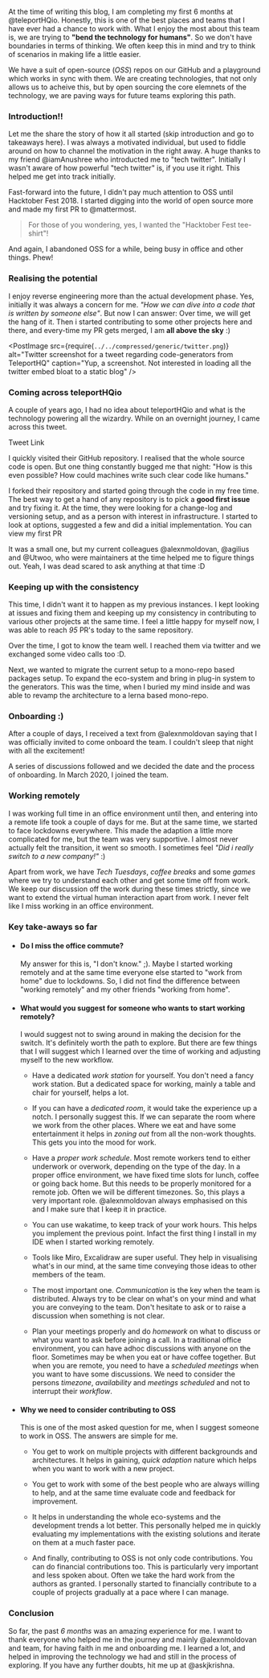 
At the time of writing this blog, I am completing my first 6 months at <Link href="https://twitter.com/teleportHQio">@teleportHQio</Link>. Honestly,
this is one of the best places and teams that I have ever had a chance to work with.
What I enjoy the most about this team is, we are trying to **"bend the technology for humans"**. So we don't have boundaries in terms of thinking. We often keep this in mind and try to think of scenarios in making life a little easier.

We have a suit of open-source (_OSS_) repos on our GitHub and a <Link href="https://play.teleporthq.io/projects">playground</Link> which works in sync with them. We are creating technologies, that not only allows us to acheive this, but by open sourcing the core elemnets of the technology, we are paving ways for future teams exploring this path.

### Introduction!!

Let me the share the story of how it all started (skip introduction and go to takeaways <HashLink to="#take_aways">here</HashLink>). I was always a motivated individual, but used to fiddle around on how to channel the motivation in the right away. A huge thanks to my friend <Link href="https://twitter.com/imAnushree">@iamAnushree</Link> who introducted me to "tech twitter". Initially I wasn't aware of how powerful "tech twitter" is, if you use it right. This helped me get into track initially.

Fast-forward into the future, I didn't pay much attention to OSS until <Link href="https://hacktoberfest.digitalocean.com/">Hacktober Fest</Link> 2018.
I started digging into the world of open source more and made my first PR to <Link href="">@mattermost</Link>.

> For those of you wondering, yes, I wanted the "Hacktober Fest tee-shirt"!

And again, I abandoned OSS for a while, being busy in office and other things. Phew!

### Realising the potential

I enjoy reverse engineering more than the actual development phase. Yes, initially it was always a concern for me. _"How we can dive into a code that is written by someone else"_. But now I can answer: Over time, we will get the hang of it.
Then i started contributing to some other projects here and there, and every-time my PR gets merged, I am **all above the sky** :)

<div className="splitPost">

<div>

<PostImage
  src={require(`../../compressed/generic/twitter.png`)}
  alt="Twitter screenshot for a tweet regarding code-generators from TeleportHQ"
  caption="Yup, a screenshot. Not interested in loading all the twitter embed bloat to a static blog"
/>
</div>

<div>

### Coming across teleportHQio

A couple of years ago, I had no idea about teleportHQio and what is the technology powering all the wizardry. While on an overnight journey, I came across this tweet.

<Link href="https://twitter.com/teleportHQio/status/1103654046097960962">
  Tweet Link
</Link>

I quickly visited their <Link href="https://github.com/teleporthq/teleport-code-generators">GitHub</Link> repository. I realised that the whole source code is open. But one thing constantly bugged me that night: "How is this even possible? How could machines write such clear code like humans."

</div>
</div>

I forked their repository and started going through the code in my free time. The best way to get a hand of any repository is to pick a **good first issue** and try fixing it.
At the time, they were looking for a change-log and versioning setup, and as a person with interest in infrastructure. I started to look at options, suggested a few and did a initial implementation. You can view my <Link href="https://github.com/teleporthq/teleport-code-generators/pull/77"> first PR </Link>

It was a small one, but my current colleagues <Link href="https://twitter.com/alexnmoldovan">@alexnmoldovan</Link>, <Link href="https://twitter.com/agilius">@agilius</Link> and <Link href="https://twitter.com/Utwoo">@Utwoo</Link>, who were maintainers at the
time helped me to figure things out. Yeah, I was dead scared to ask anything at that time :D

### Keeping up with the consistency

This time, I didn't want it to happen as my previous instances. I kept looking at issues and fixing them and keeping up my consistency in contributing to various other projects at the same time. I feel a little happy for myself now, I was able to reach _95_ PR's today to the same repository.

Over the time, I got to know the team well. I reached them via twitter and we exchanged some video calls too :D.

Next, we wanted to migrate the current setup to a mono-repo based packages setup. To expand the eco-system and bring in plug-in system to the generators. This was the time, when I buried my mind inside and was able to revamp the architecture to a lerna based <Link href="https://github.com/teleporthq/teleport-code-generators/pull/177">mono-repo</Link>.

<div className="splitPost">

<div>

### Onboarding :)

After a couple of days, I received a text from <Link href="https://twitter.com/alexnmoldovan">@alexnmoldovan</Link> saying that I was officially invited to come onboard the team. I couldn't sleep that night with all the excitement!

A series of discussions followed and we decided the date and the process of onboarding. In March 2020, I joined the team.

</div>

<div>
  <PostImage
    src={require(`../../compressed/generic/team.png`)}
    alt="TeleportHQ team"
    caption="TeleportHQ team"
  />
</div>

</div>

### Working remotely

I was working full time in an office environment until then, and entering into a remote life took a couple of days for me. But at the same time, we started to face lockdowns everywhere. This made the adaption a little more complicated for me, but the team was very supportive. I almost never actually felt the transition,
it went so smooth. I sometimes feel _"Did i really switch to a new company!"_ :)

Apart from work, we have _Tech Tuesdays_, _coffee breaks_ and some _games_ where we try to understand each other and get some time off from work.
We keep our discussion off the work during these times strictly, since we want to extend the virtual human interaction apart from work. I never felt like I miss working in an office environment.

<div id="take_aways"></div>

### Key take-aways so far

- #### Do I miss the office commute?

  My answer for this is, "I don't know." ;). Maybe I started working remotely and at the same time everyone else started to "work from home" due to lockdowns. So, I did not find the difference between "working remotely" and my other friends "working from home".

- #### What would you suggest for someone who wants to start working remotely?

  I would suggest not to swing around in making the decision for the switch. It's definitely worth the path to explore. But there are few things that I will suggest which I learned over the time of working and adjusting myself to the new workflow.

  - Have a dedicated _work station_ for yourself. You don't need a fancy work station. But a dedicated space for working, mainly a table and chair for yourself, helps a lot.

  - If you can have a _dedicated room_, it would take the experience up a notch. I personally suggest this. If we can separate the room where we work from the other places. Where we eat and have some entertainment it helps in _zoning out_ from all the non-work thoughts. This gets you into the mood for work.

  - Have a _proper work schedule_. Most remote workers tend to either underwork or overwork, depending on the type of the day. In a proper office environment, we have fixed time slots for lunch, coffee or going back home. But this needs to be properly monitored for a remote job. Often we will be different timezones. So, this plays a very important role. <Link href="https://twitter.com/alexnmoldovan">@alexnmoldovan</Link> always emphasised on this and I make sure that I keep it in practice.

  - You can use <Link href="https://wakatime.com/">wakatime</Link>, to keep track of your work hours. This helps you implement the previous point. Infact the first thing I install in my IDE when I started working remotely.

  - Tools like <Link href="https://miro.com/">Miro</Link>, <Link href="https://excalidraw.com/">Excalidraw</Link> are super useful. They help in visualising what's in our mind, at the same time conveying those ideas to other members of the team.

  - The most important one. _Communication_ is the key when the team is distributed. Always try to be clear on what's on your mind and what you are conveying to the team. Don't hesitate to ask or to raise a discussion when something is not clear.

  - Plan your meetings properly and do _homework_ on what to discuss or what you want to ask before joining a call.
    In a traditional office environment, you can have adhoc discussions with anyone on the floor. Sometimes may be when you eat or have coffee together. But when you are remote, you need to have a _scheduled meetings_ when you want to have some discussions. We need to consider the persons _timezone_, _availability_ and _meetings scheduled_ and not to interrupt their _workflow_.

- #### Why we need to consider contributing to OSS

  This is one of the most asked question for me, when I suggest someone to work in OSS. The answers are simple for me.

  - You get to work on multiple projects with different backgrounds and architectures.
    It helps in gaining, _quick adaption_ nature which helps when you want to work with a new project.

  - You get to work with some of the best people who are always willing to help, and at the same time evaluate code and feedback for improvement.

  - It helps in understanding the whole eco-systems and the development trends a lot better. This personally helped me in quickly evaluating my implementations
    with the existing solutions and iterate on them at a much faster pace.

  - And finally, contributing to OSS is not only code contributions. You can do financial contributions too. This is particularly very important
    and less spoken about. Often we take the hard work from the authors as granted.
    I personally started to financially contribute to a couple of projects gradually at a pace where I can manage.

### Conclusion

So far, the past _6 months_ was an amazing experience for me. I want to thank everyone who helped me in the journey and mainly <Link href="https://twitter.com/alexnmoldovan">@alexnmoldovan</Link> and team, for having faith in me and onboarding me. I learned a lot, and helped in improving the technology we had and still in the process of exploring.
If you have any further doubts, hit me up at <Link href="https://twitter.com/askjkrishna">@askjkrishna</Link>.
